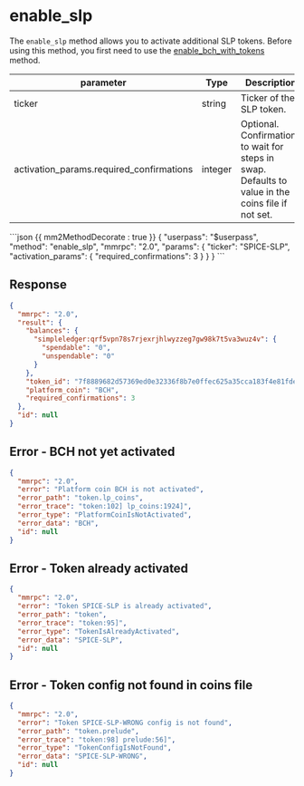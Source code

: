 # enable_slp

The `enable_slp` method allows you to activate additional SLP tokens. Before using this method, you first need to use the [enable_bch_with_tokens](enable_bch_with_tokens) method.

| parameter                                | Type    | Description                                                                                        |
| ---------------------------------------- | ------- | -------------------------------------------------------------------------------------------------- |
| ticker                                   | string  | Ticker of the SLP token.                                                                           |
| activation_params.required_confirmations | integer | Optional. Confirmations to wait for steps in swap. Defaults to value in the coins file if not set. |

<CodeGroup title="" tag="POST" label="enable_slp">
```json {{ mm2MethodDecorate : true }}
{
  "userpass": "$userpass",
  "method": "enable_slp",
  "mmrpc": "2.0",
  "params": {
    "ticker": "SPICE-SLP",
    "activation_params": {
      "required_confirmations": 3
    }
  }
}
```
</CodeGroup>


## Response

```json
{
  "mmrpc": "2.0",
  "result": {
    "balances": {
      "simpleledger:qrf5vpn78s7rjexrjhlwyzzeg7gw98k7t5va3wuz4v": {
        "spendable": "0",
        "unspendable": "0"
      }
    },
    "token_id": "7f8889682d57369ed0e32336f8b7e0ffec625a35cca183f4e81fde4e71a538a1",
    "platform_coin": "BCH",
    "required_confirmations": 3
  },
  "id": null
}
```

## Error - BCH not yet activated

```json
{
  "mmrpc": "2.0",
  "error": "Platform coin BCH is not activated",
  "error_path": "token.lp_coins",
  "error_trace": "token:102] lp_coins:1924]",
  "error_type": "PlatformCoinIsNotActivated",
  "error_data": "BCH",
  "id": null
}
```

## Error - Token already activated

```json
{
  "mmrpc": "2.0",
  "error": "Token SPICE-SLP is already activated",
  "error_path": "token",
  "error_trace": "token:95]",
  "error_type": "TokenIsAlreadyActivated",
  "error_data": "SPICE-SLP",
  "id": null
}
```

## Error - Token config not found in coins file

```json
{
  "mmrpc": "2.0",
  "error": "Token SPICE-SLP-WRONG config is not found",
  "error_path": "token.prelude",
  "error_trace": "token:98] prelude:56]",
  "error_type": "TokenConfigIsNotFound",
  "error_data": "SPICE-SLP-WRONG",
  "id": null
}
```
